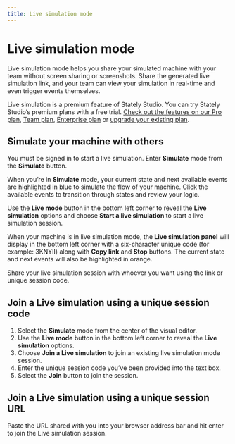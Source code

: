 ```yaml
---
title: Live simulation mode
---
```


# Live simulation mode

Live simulation mode helps you share your simulated machine with your team without screen sharing or screenshots. Share the generated live simulation link, and your team can view your simulation in real-time and even trigger events themselves.

<Callout>

Live simulation is a premium feature of Stately Studio. You can try Stately Studio’s premium plans with a free trial. [Check out the features on our Pro plan](studio-pro-plan.mdx), [Team plan](studio-team-plan.mdx), [Enterprise plan](studio-enterprise-plan.mdx) or [upgrade your existing plan](https://stately.ai/registry/billing).

</Callout>

<p>
  <ThemedImage
    alt="Two views of the Studio, left is the user sharing the Live simulation and right is the user who joins the Live simulation."
    sources={{
      light: '/assets/live-sim/live-sim-side-by-side.png',
      dark: '/assets/live-sim/live-sim-side-by-side.png',
    }}
  />
</p>

## Simulate your machine with others

You must be signed in to start a live simulation. Enter **Simulate** mode from the <Play size={18}/> **Simulate** button.

<Callout>

When you’re in **Simulate** mode, your current state and next available events are highlighted in blue to simulate the flow of your machine. Click the available events to transition through states and review your logic.

</Callout>

Use the **Live mode** <Triangle size={18}/> button in the bottom left corner to reveal the **Live simulation** options and choose **Start a live simulation** to start a live simulation session.

When your machine is in live simulation mode, the **Live simulation panel** will display in the bottom left corner with a six-character unique code (for example: 3KNYII) along with **Copy link** and **Stop** buttons. The current state and next events will also be highlighted in orange.

Share your live simulation session with whoever you want using the link or unique session code.

## Join a Live simulation using a unique session code

1. Select the **Simulate** mode from the center of the visual editor.
2. Use the **Live mode** button in the bottom left corner to reveal the **Live simulation** options.
3. Choose **Join a Live simulation** to join an existing live simulation mode session.
4. Enter the unique session code you’ve been provided into the text box.
5. Select the **Join** button to join the session.

## Join a Live simulation using a unique session URL

Paste the URL shared with you into your browser address bar and hit enter to join the Live simulation session.

